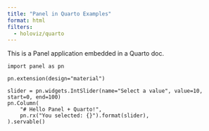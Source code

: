 ```yaml
---
title: "Panel in Quarto Examples"
format: html
filters:
  - holoviz/quarto
---
```


This is a Panel application embedded in a Quarto doc.

```panel-convert-python
import panel as pn

pn.extension(design="material")

slider = pn.widgets.IntSlider(name="Select a value", value=10, start=0, end=100)
pn.Column(
    "# Hello Panel + Quarto!",
    pn.rx("You selected: {}").format(slider),
).servable()
```